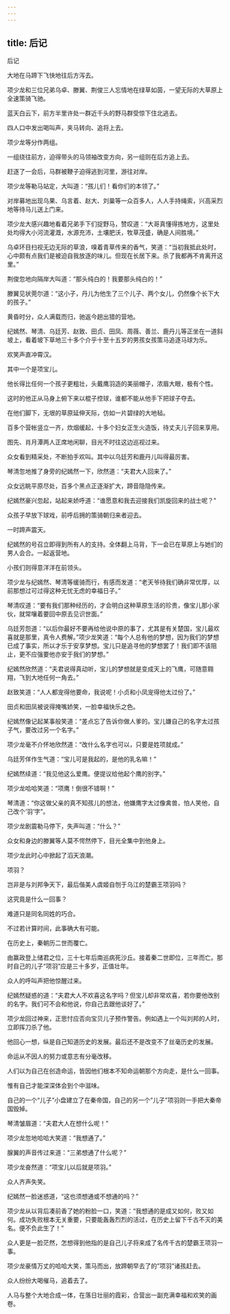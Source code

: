 ```yaml
---
---
---
```

title: 后记
---







后记


大地在马蹄下飞快地往后方泻去。

项少龙和三位兄弟乌卓、滕翼、荆俊三人忘情地在绿草如茵，一望无际的大草原上全速策骑飞驰。

蓝天白云下，前方半里许处一群近千头的野马群受惊下住北逃去。

四人口中发出喝叫声，夹马转向、追将上去。

项少龙等分作两组。

一组绕往前方，迫得带头的马领袖改变方向，另一组则在后方追上去。

赶逐了一会后，马群被鞭子迫得逃到河里，游往对岸。

项少龙等勒马站定，大叫道：“孩儿们！看你们的本领了。”

对岸募地出现乌果、乌言着、赵大、刘巢等一众百多人，人人手持绳索，兴高采烈地等待马儿送上门来。

项少龙大感兴趣地看着兄弟手下们捉野马，赞叹道：“大哥真懂得拣地方，这里处处均得大小河流灌溉，水源充沛，土壤肥沃，牧草茂盛，确是人间胜境。”

乌卓环目扫视无边无际的草浪，嗅着青草传来的香气，笑道：“当初我抵此处时，心中颇有点我们是被迫自我放逐的味儿。但现在长居下来。杀了我都再不肯离开这里。”

荆俊忽地向隔岸大叫道：“那头纯白的！我要那头纯白的！”

滕翼见状莞尔道：“这小子，丹儿为他生了三个儿子、两个女儿，仍然像个长下大的孩子。”

黄昏时分，众人满载而归，驰返今趟出猎的营地。

纪嫣然、琴清、乌廷芳、赵致、田贞、田凤、周薇、善兰、鹿丹儿等正坐在一道斜坡上，看着坡下草地三十多个介乎十至十五岁的男孩女孩策马追逐马球为乐。

欢笑声直冲霄汉。

其中一个是项宝儿。

他长得比任何一个孩子更粗壮，头戴鹰羽造的美丽帽子，浓眉大眼，极有个性。

这时的他正从马身上俯下来以棍子控球，谁都不能从他手下把球子夺去。

在他们脚下，无垠的草原延伸天际，仿如一片碧绿的大地毡。

百多个营帐竖立一齐，炊烟缓起，十多个妇女正生火造饭，待丈夫儿子回来享用。

图先、肖月潭两人正席地闲聊，目光不时往这边巡视过来。

众女看到精采处，不断拍手欢叫。其中以乌廷芳和鹿丹儿叫得最厉害。

琴清忽地推了身旁的纪嫣然一下，欣然道：“夫君大人回来了。”

众女远眺平原尽处，百多个黑点正逐渐扩大，蹄音隐隐传来。

纪嫣然豪兴忽起，站起来娇呼道：“谁愿意和我去迎接我们凯旋回来的战士呢？”

众孩子早放下球戏，前呼后拥的策骑朝归来者迎去。

一时蹄声震天。

纪嫣然的号召立即得到所有人的支持。全体翻上马背，下一会已在草原上与她们的男人会合。一起返营地。

小孩们则得意洋洋在前领头。

项少龙与纪嫣然、琴清等缓骑而行，有感而发道：“老天爷待我们确非常优厚，以前那想过可过得这种无忧无虑的幸福日子。”

琴清叹道：“要有我们那种经历的，才会明白这种草原生活的珍贵，像宝儿那小家伙，就常嚷着要回中原去见识世面。”

乌廷芳怨道：“以后你最好不要再给他说中原的事了，尤其是有关楚国，宝儿最欢喜就是那里，真令人费解。”项少龙笑道：“每个人总有他的梦想，因为我们的梦想已成了事实，所以才乐于安享梦想。宝儿只是追寻他的梦想罢了！我们即不该阻止，更不应强要他亦安于我们的梦想。”

纪嫣然欣然道：“夫君说得真动听，宝儿的梦想就是变成天上的飞鹰，可随意翱翔，飞到大地任何一角去。”

赵致笑道：“人人都宠得他要命，我说呢！小贞和小凤宠得他太过份了。”

田贞和田凤被说得掩嘴娇笑，一脸幸福快乐之色。

纪嫣然像记起某事般笑道：“差点忘了告诉你做人爹的。宝儿嫌自己的名字太过孩子气，要改过另一个名字。”

项少龙毫不介怀地欣然道：“改什么名字也可以，只要是姓项就成。”

乌廷芳佯作生气道：“宝儿可是我起的，是他的乳名嘛！”

纪嫣然续道：“我见他这么爱鹰。便提议给他起个鹰的别字。”

项少龙哈哈笑道：“项鹰！倒很不错啊！”

琴清道：“你这做父亲的真不知孩儿的想法，他嫌鹰字太过像禽兽，怕人笑他，自己改个‘羽’字”。

项少龙剧震勒马停下，失声叫道：“什么？”

众女和身边的滕翼等人莫不愕然停下，目光全集中到他身上。

项少龙此时心中掀起了滔天浪潮。

项羽？

岂非是与刘邦争天下，最后偕美人虞姬自刎于乌江的楚霸王项羽吗？

这究竟是什么一回事？

难道只是同名同姓的巧合。

不过若计算时间，此事确大有可能。

在历史上，秦朝历二世而覆亡。

由赢政登上储君之位，三十七年后南巡病死沙丘。接着秦二世即位，三年而亡。那时自己的儿子“项羽”应是三十多岁，正值壮年。

众人的呼叫声把他惊醒过来。

纪嫣然疑惑的道：“夫君大人不欢喜这名字吗？但宝儿却非常欢喜，若你要他改别的名字。我们可不会和他说，你自己去跟他谈好了。”

项少龙回过神来，正思忖应否向宝贝儿子预作警告。例如遇上一个叫刘邦的人时，立即挥刀杀了他。

他回心一想，纵是自己知道历史的发展。最后还不是改变不了丝毫历史的发展。

命运从不因人的努力或意志有分毫改移。

人们以为自己在创造命运，皆因他们根本不知命运朝那个方向走，是什么一回事。

惟有自己才能深深体会到个中滋味。

自己的一个“儿子”小盘建立了在秦帝国，自己的另一个”儿子”项羽则一手把大秦帝国毁掉。

琴清皱眉道：“夫君大人在想什么呢！”

项少龙忽地哈哈大笑道：“我想通了。”

腺翼的声音传过来道：“三弟想通了什么呢？”

项少龙奋然道：“项宝儿以后就是项羽。”

众人齐声失笑。

纪嫣然一脸迷惑道，“这也须想通或不想通的吗？”

项少龙从以背后凑前香了她的粉脸一口，笑道：“我想通的是成又如何，败又如何。成功失败根本无关重要，只要能轰轰烈烈的活过，在历史上留下千古不灭的美名。便不负此生了！”

众人更是一脸茫然，怎想得到他指的是自己儿子将来成了名传千古的楚霸王项羽一事。

项少龙豪情万丈的哈哈大笑，策马而出，放蹄朝早去了的”项羽”诸孩赶去。

众人纷纷大喝催马，追着去了。

人马与整个大地合成一体，在落日壮丽的霞彩，合营出一副充满幸福和欢笑的画卷。